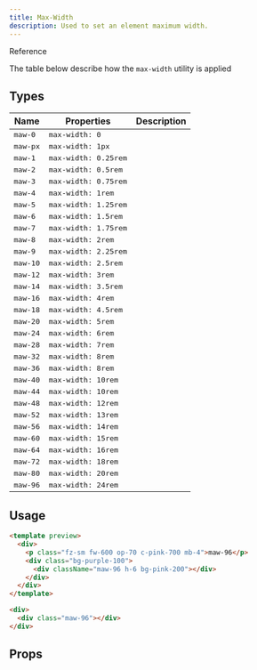 ```yaml
---
title: Max-Width
description: Used to set an element maximum width.
---
```


<p className="tt-uppercase fw-700 fz-sm lts-md c-brand">
  Reference
</p>

The table below describe how the `max-width` utility is applied

## Types

<table className="table" data-size="sm">
  <thead>
    <tr>
      <th>Name</th>
      <th>Properties</th>
      <th>Description</th>
    </tr>
  </thead>
  <tbody>
    <tr>
      <td>
        <kbd className="c-secondary-600 dm-c-secondary-300">
          maw-0
        </kbd>
      </td>
      <td>
        <kbd className="c-primary-400 dm-c-primary-200">
          max-width: 0
        </kbd>
      </td>
      <td>
        <span className="maw-0 h-12 bg-primary-200"></span>
      </td>
    </tr>
    <tr>
      <td>
        <kbd className="c-secondary-600 dm-c-secondary-300">
          maw-px
        </kbd>
      </td>
      <td>
        <kbd className="c-primary-400 dm-c-primary-200">
          max-width: 1px
        </kbd>
      </td>
      <td>
        <span className="d-block maw-px h-6 bg-pink-200"></span>
      </td>
    </tr>
    <tr>
      <td>
        <kbd className="c-secondary-600 dm-c-secondary-300">
          maw-1
        </kbd>
      </td>
      <td>
        <kbd className="c-primary-400 dm-c-primary-200">
          max-width: 0.25rem
        </kbd>
      </td>
      <td>
        <span className="d-block maw-1 h-6 bg-pink-200"></span>
      </td>
    </tr>
    <tr>
      <td>
        <kbd className="c-secondary-600 dm-c-secondary-300">
          maw-2
        </kbd>
      </td>
      <td>
        <kbd className="c-primary-400 dm-c-primary-200">
          max-width: 0.5rem
        </kbd>
      </td>
      <td>
        <span className="d-block maw-2 h-6 bg-pink-200"></span>
      </td>
    </tr>
    <tr>
      <td>
        <kbd className="c-secondary-600 dm-c-secondary-300">
          maw-3
        </kbd>
      </td>
      <td>
        <kbd className="c-primary-400 dm-c-primary-200">
          max-width: 0.75rem
        </kbd>
      </td>
      <td>
        <span className="d-block maw-3 h-6 bg-pink-200"></span>
      </td>
    </tr>
    <tr>
      <td>
        <kbd className="c-secondary-600 dm-c-secondary-300">
          maw-4
        </kbd>
      </td>
      <td>
        <kbd className="c-primary-400 dm-c-primary-200">
          max-width: 1rem
        </kbd>
      </td>
      <td>
        <span className="d-block maw-4 h-6 bg-pink-200"></span>
      </td>
    </tr>
    <tr>
      <td>
        <kbd className="c-secondary-600 dm-c-secondary-300">
          maw-5
        </kbd>
      </td>
      <td>
        <kbd className="c-primary-400 dm-c-primary-200">
          max-width: 1.25rem
        </kbd>
      </td>
      <td>
        <span className="d-block maw-5 h-6 bg-pink-200"></span>
      </td>
    </tr>
    <tr>
      <td>
        <kbd className="c-secondary-600 dm-c-secondary-300">
          maw-6
        </kbd>
      </td>
      <td>
        <kbd className="c-primary-400 dm-c-primary-200">
          max-width: 1.5rem
        </kbd>
      </td>
      <td>
        <span className="d-block maw-6 h-6 bg-pink-200"></span>
      </td>
    </tr>
    <tr>
      <td>
        <kbd className="c-secondary-600 dm-c-secondary-300">
          maw-7
        </kbd>
      </td>
      <td>
        <kbd className="c-primary-400 dm-c-primary-200">
          max-width: 1.75rem
        </kbd>
      </td>
      <td>
        <span className="d-block maw-7 h-6 bg-pink-200"></span>
      </td>
    </tr>
    <tr>
      <td>
        <kbd className="c-secondary-600 dm-c-secondary-300">
          maw-8
        </kbd>
      </td>
      <td>
        <kbd className="c-primary-400 dm-c-primary-200">
          max-width: 2rem
        </kbd>
      </td>
      <td>
        <span className="d-block maw-8 h-6 bg-pink-200"></span>
      </td>
    </tr>
    <tr>
      <td>
        <kbd className="c-secondary-600 dm-c-secondary-300">
          maw-9
        </kbd>
      </td>
      <td>
        <kbd className="c-primary-400 dm-c-primary-200">
          max-width: 2.25rem
        </kbd>
      </td>
      <td>
        <span className="d-block maw-9 h-6 bg-pink-200"></span>
      </td>
    </tr>
    <tr>
      <td>
        <kbd className="c-secondary-600 dm-c-secondary-300">
          maw-10
        </kbd>
      </td>
      <td>
        <kbd className="c-primary-400 dm-c-primary-200">
          max-width: 2.5rem
        </kbd>
      </td>
      <td>
        <span className="d-block maw-10 h-6 bg-pink-200"></span>
      </td>
    </tr>
    <tr>
      <td>
        <kbd className="c-secondary-600 dm-c-secondary-300">
          maw-12
        </kbd>
      </td>
      <td>
        <kbd className="c-primary-400 dm-c-primary-200">
          max-width: 3rem
        </kbd>
      </td>
      <td>
        <span className="d-block maw-12 h-6 bg-pink-200"></span>
      </td>
    </tr>
    <tr>
      <td>
        <kbd className="c-secondary-600 dm-c-secondary-300">
          maw-14
        </kbd>
      </td>
      <td>
        <kbd className="c-primary-400 dm-c-primary-200">
          max-width: 3.5rem
        </kbd>
      </td>
      <td>
        <span className="d-block maw-14 h-6 bg-pink-200"></span>
      </td>
    </tr>
    <tr>
      <td>
        <kbd className="c-secondary-600 dm-c-secondary-300">
          maw-16
        </kbd>
      </td>
      <td>
        <kbd className="c-primary-400 dm-c-primary-200">
          max-width: 4rem
        </kbd>
      </td>
      <td>
        <span className="d-block maw-16 h-6 bg-pink-200"></span>
      </td>
    </tr>
    <tr>
      <td>
        <kbd className="c-secondary-600 dm-c-secondary-300">
          maw-18
        </kbd>
      </td>
      <td>
        <kbd className="c-primary-400 dm-c-primary-200">
          max-width: 4.5rem
        </kbd>
      </td>
      <td>
        <span className="d-block maw-18 h-6 bg-pink-200"></span>
      </td>
    </tr>
    <tr>
      <td>
        <kbd className="c-secondary-600 dm-c-secondary-300">
          maw-20
        </kbd>
      </td>
      <td>
        <kbd className="c-primary-400 dm-c-primary-200">
          max-width: 5rem
        </kbd>
      </td>
      <td>
        <span className="d-block maw-20 h-6 bg-pink-200"></span>
      </td>
    </tr>
    <tr>
      <td>
        <kbd className="c-secondary-600 dm-c-secondary-300">
          maw-24
        </kbd>
      </td>
      <td>
        <kbd className="c-primary-400 dm-c-primary-200">
          max-width: 6rem
        </kbd>
      </td>
      <td>
        <span className="d-block maw-24 h-6 bg-pink-200"></span>
      </td>
    </tr>
    <tr>
      <td>
        <kbd className="c-secondary-600 dm-c-secondary-300">
          maw-28
        </kbd>
      </td>
      <td>
        <kbd className="c-primary-400 dm-c-primary-200">
          max-width: 7rem
        </kbd>
      </td>
      <td>
        <span className="d-block maw-28 h-6 bg-pink-200"></span>
      </td>
    </tr>
    <tr>
      <td>
        <kbd className="c-secondary-600 dm-c-secondary-300">
          maw-32
        </kbd>
      </td>
      <td>
        <kbd className="c-primary-400 dm-c-primary-200">
          max-width: 8rem
        </kbd>
      </td>
      <td>
        <span className="d-block maw-32 h-6 bg-pink-200"></span>
      </td>
    </tr>
    <tr>
      <td>
        <kbd className="c-secondary-600 dm-c-secondary-300">
          maw-36
        </kbd>
      </td>
      <td>
        <kbd className="c-primary-400 dm-c-primary-200">
          max-width: 8rem
        </kbd>
      </td>
      <td>
        <span className="d-block maw-36 h-6 bg-pink-200"></span>
      </td>
    </tr>
    <tr>
      <td>
        <kbd className="c-secondary-600 dm-c-secondary-300">
          maw-40
        </kbd>
      </td>
      <td>
        <kbd className="c-primary-400 dm-c-primary-200">
          max-width: 10rem
        </kbd>
      </td>
      <td>
        <span className="d-block maw-40 h-6 bg-pink-200"></span>
      </td>
    </tr>
    <tr>
      <td>
        <kbd className="c-secondary-600 dm-c-secondary-300">
          maw-44
        </kbd>
      </td>
      <td>
        <kbd className="c-primary-400 dm-c-primary-200">
          max-width: 10rem
        </kbd>
      </td>
      <td>
        <span className="d-block maw-44 h-6 bg-pink-200"></span>
      </td>
    </tr>
    <tr>
      <td>
        <kbd className="c-secondary-600 dm-c-secondary-300">
          maw-48
        </kbd>
      </td>
      <td>
        <kbd className="c-primary-400 dm-c-primary-200">
          max-width: 12rem
        </kbd>
      </td>
      <td>
        <span className="d-block maw-48 h-6 bg-pink-200"></span>
      </td>
    </tr>
    <tr>
      <td>
        <kbd className="c-secondary-600 dm-c-secondary-300">
          maw-52
        </kbd>
      </td>
      <td>
        <kbd className="c-primary-400 dm-c-primary-200">
          max-width: 13rem
        </kbd>
      </td>
      <td>
        <span className="d-block maw-52 h-6 bg-pink-200"></span>
      </td>
    </tr>
    <tr>
      <td>
        <kbd className="c-secondary-600 dm-c-secondary-300">
          maw-56
        </kbd>
      </td>
      <td>
        <kbd className="c-primary-400 dm-c-primary-200">
          max-width: 14rem
        </kbd>
      </td>
      <td>
        <span className="d-block maw-56 h-6 bg-pink-200"></span>
      </td>
    </tr>
    <tr>
      <td>
        <kbd className="c-secondary-600 dm-c-secondary-300">
          maw-60
        </kbd>
      </td>
      <td>
        <kbd className="c-primary-400 dm-c-primary-200">
          max-width: 15rem
        </kbd>
      </td>
      <td>
        <span className="d-block maw-60 h-6 bg-pink-200"></span>
      </td>
    </tr>
    <tr>
      <td>
        <kbd className="c-secondary-600 dm-c-secondary-300">
          maw-64
        </kbd>
      </td>
      <td>
        <kbd className="c-primary-400 dm-c-primary-200">
          max-width: 16rem
        </kbd>
      </td>
      <td>
        <span className="d-block maw-64 h-6 bg-pink-200"></span>
      </td>
    </tr>
    <tr>
      <td>
        <kbd className="c-secondary-600 dm-c-secondary-300">
          maw-72
        </kbd>
      </td>
      <td>
        <kbd className="c-primary-400 dm-c-primary-200">
          max-width: 18rem
        </kbd>
      </td>
      <td>
        <span className="d-block maw-72 h-6 bg-pink-200"></span>
      </td>
    </tr>
    <tr>
      <td>
        <kbd className="c-secondary-600 dm-c-secondary-300">
          maw-80
        </kbd>
      </td>
      <td>
        <kbd className="c-primary-400 dm-c-primary-200">
          max-width: 20rem
        </kbd>
      </td>
      <td>
        <span className="d-block maw-80 h-6 bg-pink-200"></span>
      </td>
    </tr>
    <tr>
      <td>
        <kbd className="c-secondary-600 dm-c-secondary-300">
          maw-96
        </kbd>
      </td>
      <td>
        <kbd className="c-primary-400 dm-c-primary-200">
          max-width: 24rem
        </kbd>
      </td>
      <td>
        <span className="d-block maw-96 h-6 bg-pink-200"></span>
      </td>
    </tr>
  </tbody>
</table>

## Usage

```html rose
<template preview>
  <div>
    <p class="fz-sm fw-600 op-70 c-pink-700 mb-4">maw-96</p>
    <div class="bg-purple-100">
      <div className="maw-96 h-6 bg-pink-200"></div>
    </div>
  </div>
</template>

<div>
  <div class="maw-96"></div>
</div>
```

## Props

<DocsTable
  name="width"
  keyname="max-width"
  type="props"
/>


